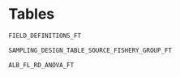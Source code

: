 # Tables

```r
FIELD_DEFINITIONS_FT
```

\pagebreak

```r
SAMPLING_DESIGN_TABLE_SOURCE_FISHERY_GROUP_FT
```

\pagebreak

```r
ALB_FL_RD_ANOVA_FT
```

